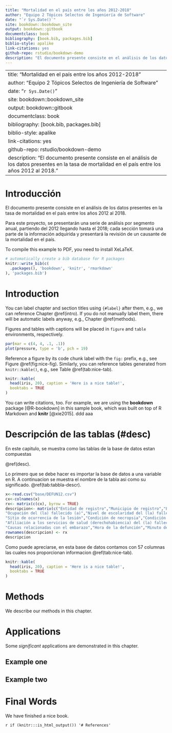 --- 
title: "Mortalidad en el país entre los años 2012-2018"
author: "Equipo 2 Tópicos Selectos de Ingeniería de Software"
date: "`r Sys.Date()`"
site: bookdown::bookdown_site
output: bookdown::gitbook
documentclass: book
bibliography: [book.bib, packages.bib]
biblio-style: apalike
link-citations: yes
github-repo: rstudio/bookdown-demo
description: "El documento presente consiste en el análisis de los datos presentes en la tasa de mortalidad en el país entre los años 2012 al 2018."
---
--- 
title: "Mortalidad en el país entre los años 2012-2018"
author: "Equipo 2 Tópicos Selectos de Ingeniería de Software"
date: "`r Sys.Date()`"
site: bookdown::bookdown_site
output: bookdown::gitbook
documentclass: book
bibliography: [book.bib, packages.bib]
biblio-style: apalike
link-citations: yes
github-repo: rstudio/bookdown-demo
description: "El documento presente consiste en el análisis de los datos presentes en la tasa de mortalidad en el país entre los años 2012 al 2018."
---

# Introducción

El documento presente consiste en el análisis de los datos presentes en la tasa de mortalidad en el país entre los años 2012 al 2018.


Para este proyecto, se presentarán una serie de análisis por segmento anual, partiendo del 2012 llegando hasta el 2018; cada sección tomará una parte de la información adquirida y presentará la revisión de un causante de la mortalidad en el país.

To compile this example to PDF, you need to install XeLaTeX.

```{r include=FALSE}
# automatically create a bib database for R packages
knitr::write_bib(c(
  .packages(), 'bookdown', 'knitr', 'rmarkdown'
), 'packages.bib')
```

<!--chapter:end:index.Rmd-->

# Introduction {#intro}

You can label chapter and section titles using `{#label}` after them, e.g., we can reference Chapter \@ref(intro). If you do not manually label them, there will be automatic labels anyway, e.g., Chapter \@ref(methods).

Figures and tables with captions will be placed in `figure` and `table` environments, respectively.

```{r nice-fig, fig.cap='Here is a nice figure!', out.width='80%', fig.asp=.75, fig.align='center'}
par(mar = c(4, 4, .1, .1))
plot(pressure, type = 'b', pch = 19)
```

Reference a figure by its code chunk label with the `fig:` prefix, e.g., see Figure \@ref(fig:nice-fig). Similarly, you can reference tables generated from `knitr::kable()`, e.g., see Table \@ref(tab:nice-tab).

```{r nice-tab, tidy=FALSE}
knitr::kable(
  head(iris, 20), caption = 'Here is a nice table!',
  booktabs = TRUE
)
```

You can write citations, too. For example, we are using the **bookdown** package [@R-bookdown] in this sample book, which was built on top of R Markdown and **knitr** [@xie2015]. ddd aaa

<!--chapter:end:01-intro.Rmd-->

# Descripción de las tablas (#desc)

En este capitulo, se muestra como las tablas de la base de datos estan compuestas

 \@ref(desc). 

Lo primero que se debe hacer es importar la base de datos a una variable en R. A continuacion se muestra el nombre de la tabla asi como su significado.
 \@ref(tab:tabbla-descr).
```{r tabbla-descr}
x<-read.csv("base/DEFUN12.csv")
cx<-colnames(x)
rx<- matrix(c(cx), byrow = TRUE)
descripcion<- matrix(c("Entidad de registro","Municipio de registro","Entidad de residencia habitual del (la) fallecido (a)","Municipio de residencia habitual del (la) fallecido (a)","Tamaño de localidad de residencia habitual del (la) fallecido (a)","Localidad de residencia habitual del (la) fallecido (a)","Entidad de ocurrencia","Municipio de ocurrencia","Tamaño de localidad de ocurrencia","Localidad de ocurrencia","Causa de la defunción (lista detallada)","Causa de la defunción (lista mexicana)","Sexo del (la) fallecido (a)","Edad del (la) fallecido (a)","Día de ocurrencia","Mes de ocurrencia","Anio_ocur Año de ocurrencia","Día de registro","Mes de registro","Año de registro","Día de nacimiento del (la) fallecido (a)","Mes de nacimiento del (la) fallecido (a)","Año de nacimiento del (la) fallecido (a)",
"Ocupación del (la) fallecido (a)","Nivel de escolaridad del (la) fallecido (a)","Estado conyugal (civil) del (la) fallecido (a)","Tipo de defunción (presunto)","Ocurrió en el desempeño de su trabajo",
"Sitio de ocurrencia de la lesión","Condición de necropsia","Condición de atención médica","Sitio de ocurrencia de la defunción","Persona que certificó la defunción","Nacionalidad del (la) fallecido (a)",
"Afiliación a los servicios de salud (derechohabiencia) del (la) fallecido (a)","Condición de embarazo",
"Causas relacionadas con el embarazo","Hora de la defunción","Minuto de la defunción","Causas detalladas CIE (capítulo)","Causas detalladas CIE (grupo)","Lista de tabulación 1 para mortalidad de la CIE","Lista mexicana de enfermedades (grupo)","Condición de violencia familiar","Área urbana-rural de ocurrencia","Edad_agru Edad (agrupada) del (la) fallecido (a)","Complicaron el embarazo","Día de certificación","Mes de certificación","Año de certificación","Defunciones maternas totales","Condición de habla lengua indígena del (la) fallecido (a)","Condición de actividad económica del (la) fallecido (a)","Parentesco del presunto agresor","Entidad de ocurrencia de la lesión","Municipio de ocurrencia de la lesión","Localidad de ocurrencia de la lesión","Distritos de registro de Oaxaca"),byrow = TRUE)
rownames(descripcion) <- rx
descripcion
```
Como puede apreciarse, en esta base de datos contamos con 57 columnas las cuales nos proporcionan informacion 
 \@ref(tab:nice-tab).

```{r nice-tab, tidy=FALSE}
knitr::kable(
  head(iris, 20), caption = 'Here is a nice table!',
  booktabs = TRUE
)
```


<!--chapter:end:02-literature.Rmd-->

# Methods

We describe our methods in this chapter.

<!--chapter:end:03-method.Rmd-->

# Applications

Some _significant_ applications are demonstrated in this chapter.

## Example one

## Example two

<!--chapter:end:04-application.Rmd-->

# Final Words

We have finished a nice book.

<!--chapter:end:05-summary.Rmd-->

`r if (knitr:::is_html_output()) '# References'`

<!--chapter:end:06-references.Rmd-->

